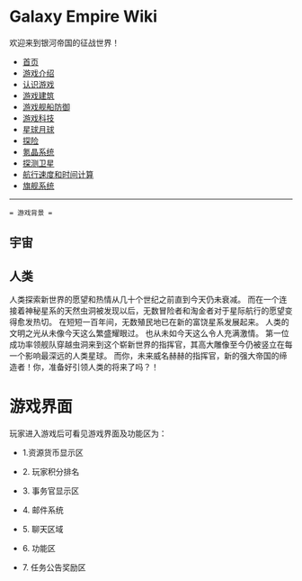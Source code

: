 = Galaxy Empire Wiki =
欢迎来到银河帝国的征战世界！

* [[/Users/Seuphoriak/vimwiki_html/index|首页]]
* [[游戏介绍]]
* [[认识游戏]]
* [[游戏建筑]]
* [[游戏舰船防御]]
* [[游戏科技]]
* [[星球月球]]
* [[探险]]
* [[氪晶系统]]
* [[探测卫星]]
* [[航行速度和时间计算]]
* [[旗舰系统]]



-----------------------

 = 游戏背景 =

== 宇宙==

{{{ class="brush:php"
宇宙到底有多远，这是个永恒的课题。未知的遥远星空，究竟又隐藏着怎样的世界？ 
无数个世纪以来，人们总是满怀着无法言喻的心情揣测这远方的彼岸，亦因沉醉于每一分好奇心的满足而孜孜不倦地探索头顶的星空。
当你仰望星罗棋布的夜空，是否眼神也曾因这壮丽美景而迷离，而生出探寻征服这广袤深邃银河世界的壮怀？
当你可以从飞船舷窗静静凝视太空，是否也会做到心中澎湃，而面上波澜不惊？
又或是心迷目眩，不知身在何处？⋯⋯
}}}

== 人类 ==
人类探索新世界的愿望和热情从几十个世纪之前直到今天仍未衰减。
而在一个连接着神秘星系的天然虫洞被发现以后，无数冒险者和淘金者对于星际航行的愿望变得愈发热切。 
在短短一百年间，无数殖民地已在新的富饶星系发展起来。
人类的文明之光从未像今天这么繁盛耀眼过。
也从未如今天这么令人充满激情。
第一位成功率领舰队穿越虫洞来到这个崭新世界的指挥官，其高大雕像至今仍被竖立在每一个影响最深远的人类星球。
而你，未来威名赫赫的指挥官，新的强大帝国的缔造者！你，准备好引领人类的将来了吗？！

= 游戏界面 =

玩家进入游戏后可看见游戏界面及功能区为：

* 1.资源货币显示区
{{{class: "brush:php"
玩家可以在当前区域查看该星球的资源和虚拟货币存量。
}}}
* 2. 玩家积分排名
{{{class: "brush:php"
玩家可以查看自己在游戏中的积分排名。
}}}

* 3. 事务官显示区
{{{class: "brush:php"
玩家可以查看当前激活的事务官和雇佣新的事务官。
}}}

* 4. 邮件系统
{{{class: "brush:php"
玩家通过查看邮件了解在游戏中的信息。
}}}

* 5. 聊天区域
{{{class: "brush:php"
玩家通过点击聊天区进入聊天窗口。
}}}

* 6. 功能区
{{{class: "brush:php"
汇集了大量在游戏中的功能，玩家可以查看各星球的状态、切换星系，查看舰队和航线，购买和管理仓库、游戏设置等。
}}}

* 7. 任务公告奖励区
{{{class: "brush:php"
玩家新手引导任务、游戏公告、游戏奖励入口。
}}}


